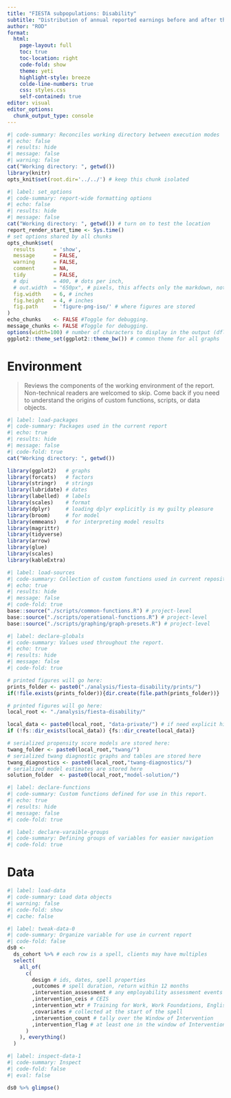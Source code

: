 ```yaml
---
title: "FIESTA subpopulations: Disability"
subtitle: "Distribution of annual reported earnings before and after the first Income Support spell"
author: "ROD"
format:
  html:
    page-layout: full
    toc: true
    toc-location: right
    code-fold: show
    theme: yeti
    highlight-style: breeze
    colde-line-numbers: true
    css: styles.css
    self-contained: true
editor: visual
editor_options: 
  chunk_output_type: console
---
```


```r
#| code-summary: Reconciles working directory between execution modes
#| echo: false
#| results: hide
#| message: false 
#| warning: false
cat("Working directory: ", getwd())
library(knitr)
opts_knit$set(root.dir='../../') # keep this chunk isolated  
```

```r
#| label: set_options
#| code-summary: report-wide formatting options
#| echo: false
#| results: hide
#| message: false 
cat("Working directory: ", getwd()) # turn on to test the location
report_render_start_time <- Sys.time()
# set options shared by all chunks
opts_chunk$set(
  results      = 'show',
  message      = FALSE,
  warning      = FALSE,
  comment      = NA,
  tidy         = FALSE,
  # dpi        = 400, # dots per inch,
  # out.width  = "650px", # pixels, this affects only the markdown, not the underlying png file.  The height will be scaled appropriately.
  fig.width    = 6, # inches
  fig.height   = 4, # inches
  fig.path     = 'figure-png-iso/' # where figures are stored
)
echo_chunks    <- FALSE #Toggle for debugging.
message_chunks <- FALSE #Toggle for debugging.
options(width=100) # number of characters to display in the output (dflt = 80)
ggplot2::theme_set(ggplot2::theme_bw()) # common theme for all graphs

```

# Environment

> Reviews the components of the working environment of the report. Non-technical readers are welcomed to skip. Come back if you need to understand the origins of custom functions, scripts, or data objects.

```r
#| label: load-packages
#| code-summary: Packages used in the current report
#| echo: true
#| results: hide
#| message: false
#| code-fold: true
cat("Working directory: ", getwd())

library(ggplot2)   # graphs
library(forcats)   # factors
library(stringr)   # strings
library(lubridate) # dates
library(labelled)  # labels
library(scales)    # format
library(dplyr)     # loading dplyr explicitly is my guilty pleasure
library(broom)     # for model
library(emmeans)   # for interpreting model results
library(magrittr)
library(tidyverse)
library(arrow)
library(glue)
library(scales)
library(kableExtra)
```

```r
#| label: load-sources
#| code-summary: Collection of custom functions used in current repository
#| echo: true
#| results: hide
#| message: false
#| code-fold: true
base::source("./scripts/common-functions.R") # project-level
base::source("./scripts/operational-functions.R") # project-level
base::source("./scripts/graphing/graph-presets.R") # project-level
```

```r
#| label: declare-globals
#| code-summary: Values used throughout the report.
#| echo: true
#| results: hide
#| message: false
#| code-fold: true

# printed figures will go here:
prints_folder <- paste0("./analysis/fiesta-disability/prints/")
if(!file.exists(prints_folder)){dir.create(file.path(prints_folder))}

# printed figures will go here:
local_root <- "./analysis/fiesta-disability/"

local_data <- paste0(local_root, "data-private/") # if need explicit hide
if (!fs::dir_exists(local_data)) {fs::dir_create(local_data)}

# serialized propensity score models are stored here:
twang_folder <- paste0(local_root,"twang/")
# serialized twang diagnostic graphs and tables are stored here
twang_diagnostics <- paste0(local_root,"twang-diagnostics/")
# serialized model estimates are stored here
solution_folder  <- paste0(local_root,"model-solution/")

```

```r
#| label: declare-functions
#| code-summary: Custom functions defined for use in this report.
#| echo: true
#| results: hide
#| message: false
#| code-fold: true


```

```r
#| label: declare-varaible-groups
#| code-summary: Defining groups of variables for easier navigation
#| code-fold: true


```

# Data

```r
#| label: load-data
#| code-summary: Load data objects 
#| warning: false
#| code-fold: show
#| cache: false


```

```r
#| label: tweak-data-0
#| code-summary: Organize variable for use in current report
#| code-fold: false
ds0 <-
  ds_cohort %>% # each row is a spell, clients may have multiples
  select(
    all_of(
      c(
        design # ids, dates, spell properties
        ,outcomes # spell duration, return within 12 months
        ,intervention_assessment # any employability assessment events
        ,intervention_ceis # CEIS
        ,intervention_wtr # Training for Work, Work Foundations, English as Second
        ,covariates # collected at the start of the spell
        ,intervention_count # tally over the Window of Intervention
        ,intervention_flag # at least one in the window of Intervention
      )
    ), everything()
  ) 
```

```r
#| label: inspect-data-1
#| code-summary: Inspect
#| code-fold: false
#| eval: false

ds0 %>% glimpse() 
```
